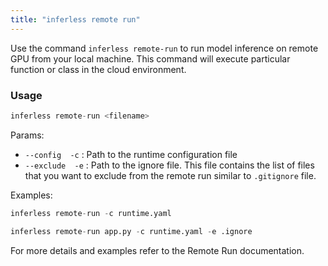 ```yaml
---
title: "inferless remote run"
---
```

Use the command `inferless remote-run` to run model inference on remote GPU from your local machine.
This command will execute particular function or class in the cloud environment.

### Usage

```python
inferless remote-run <filename> 
```

Params:
  - `--config  -c` : Path to the runtime configuration file
  - `--exclude  -e` : Path to the ignore file. This file contains the list of files that you want to exclude from the remote run similar to `.gitignore` file.


Examples:

```python
inferless remote-run -c runtime.yaml 
```

```python
inferless remote-run app.py -c runtime.yaml -e .ignore
```


<Card icon="info" href="/api-reference/remote-run">
For more details and examples refer to the Remote Run documentation. 
</Card>